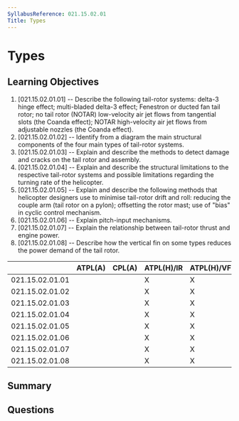 ```yaml
---
SyllabusReference: 021.15.02.01
Title: Types
---
```


# Types

## Learning Objectives

1. [021.15.02.01.01] -- Describe the following tail-rotor systems: delta-3 hinge
   effect; multi-bladed delta-3 effect; Fenestron or ducted fan tail rotor; no
   tail rotor (NOTAR) low-velocity air jet flows from tangential slots (the
   Coanda effect); NOTAR high-velocity air jet flows from adjustable nozzles
   (the Coanda effect).
2. [021.15.02.01.02] -- Identify from a diagram the main structural components
   of the four main types of tail-rotor systems.
3. [021.15.02.01.03] -- Explain and describe the methods to detect damage and
   cracks on the tail rotor and assembly.
4. [021.15.02.01.04] -- Explain and describe the structural limitations to the
   respective tail-rotor systems and possible limitations regarding the turning
   rate of the helicopter.
5. [021.15.02.01.05] -- Explain and describe the following methods that
   helicopter designers use to minimise tail-rotor drift and roll: reducing the
   couple arm (tail rotor on a pylon); offsetting the rotor mast; use of "bias"
   in cyclic control mechanism.
6. [021.15.02.01.06] -- Explain pitch-input mechanisms.
7. [021.15.02.01.07] -- Explain the relationship between tail-rotor thrust and
   engine power.
8. [021.15.02.01.08] -- Describe how the vertical fin on some types reduces the
   power demand of the tail rotor.

|                 | ATPL(A) | CPL(A) | ATPL(H)/IR | ATPL(H)/VFR | CPL(H) | IR  | CBIR(A) |
| --------------- | ------- | ------ | ---------- | ----------- | ------ | --- | ------- |
| 021.15.02.01.01 |         |        | X          | X           | X      |     |         |
| 021.15.02.01.02 |         |        | X          | X           | X      |     |         |
| 021.15.02.01.03 |         |        | X          | X           | X      |     |         |
| 021.15.02.01.04 |         |        | X          | X           | X      |     |         |
| 021.15.02.01.05 |         |        | X          | X           | X      |     |         |
| 021.15.02.01.06 |         |        | X          | X           | X      |     |         |
| 021.15.02.01.07 |         |        | X          | X           | X      |     |         |
| 021.15.02.01.08 |         |        | X          | X           | X      |     |         |

## Summary

## Questions
